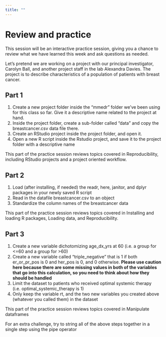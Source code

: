 ```yaml
---
title: ""
---
```


# Review and practice

This session will be an interactive practice session, giving you a chance to review what we have learned this week and ask questions as needed.

Let's pretend we are working on a project with our principal investigator, Carolyn Ball, and another project staff in the lab Alexandra Davies. The project is to describe characteristics of a population of patients with breast cancer.

## Part 1

1. Create a new project folder inside the "mmedr" folder we've been using for this class so far. Give it a descriptive name related to the project at hand. 
2. Inside the project folder, create a sub-folder called "data" and copy the breastcancer.csv data file there. 
3. Create an RStudio project inside the project folder, and open it.
4. Open a new R script inside the Rstudio project, and save it to the project folder with a descriptive name

::: {.callout-note}
This part of the practice session reviews topics covered in Reproducibility, including RStudio projects and a project oriented workflow.
:::

## Part 2

1. Load (after installing, if needed) the readr, here, janitor, and dplyr packages in your newly saved R script
2. Read in the datafile breastcancer.csv to an object
3. Standardize the column names of the breastcancer data

::: {.callout-note}
This part of the practice session reviews topics covered in Installing and loading R packages, Loading data, and Reproducibility.
:::

## Part 3

1. Create a new variable dichotomizing age_dx_yrs at 60 (i.e. a group for <=60 and a group for >60)
2. Create a new variable called "triple_negative" that is 1 if both er_or_pr_pos is 0 and her_pos is 0, and 0 otherwise. **Please use caution here because there are some missing values in both of the variables that go into this calculation, so you need to think about how they should be handled**
3. Limit the dataset to patients who received optimal systemic therapy (i.e. optimal_systemic_therapy is 1)
4. Only keep the variable rt, and the two new variables you created above (whatever you called them) in the dataset

::: {.callout-note}
This part of the practice session reviews topics covered in Manipulate dataframes
:::

::: {.callout-important}
For an extra challenge, try to string all of the above steps together in a single step using the pipe operator
:::



